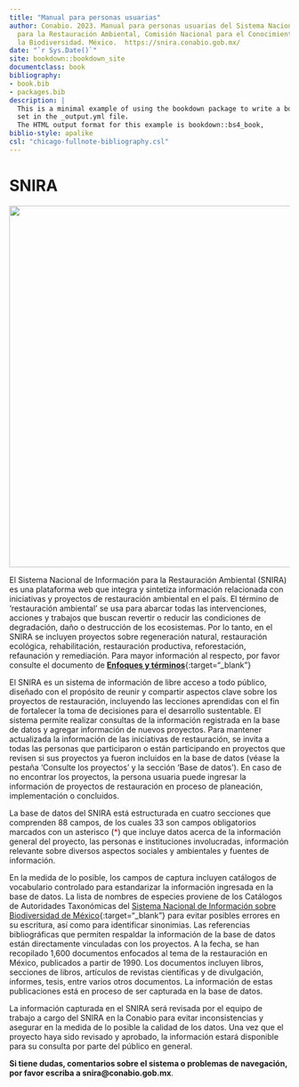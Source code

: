 ```yaml
---
title: "Manual para personas usuarias"
author: Conabio. 2023. Manual para personas usuarias del Sistema Nacional de Información
  para la Restauración Ambiental, Comisión Nacional para el Conocimiento y Uso de
  la Biodiversidad. México.  https://snira.conabio.gob.mx/
date: "`r Sys.Date()`"
site: bookdown::bookdown_site
documentclass: book
bibliography:
- book.bib
- packages.bib
description: |
  This is a minimal example of using the bookdown package to write a book.
  set in the _output.yml file.
  The HTML output format for this example is bookdown::bs4_book,
biblio-style: apalike
csl: "chicago-fullnote-bibliography.csl"
---
```


# SNIRA {.unnumbered}

![](https://raw.githubusercontent.com/AngelicaEMB/PruebasManualSNIRA/main/images/CoverPic_Manual.PNG){width="650"}

El Sistema Nacional de Información para la Restauración Ambiental (SNIRA) es una plataforma web que integra y sintetiza información relacionada con iniciativas y proyectos de restauración ambiental en el país. El término de ‘restauración ambiental' se usa para abarcar todas las intervenciones, acciones y trabajos que buscan revertir o reducir las condiciones de degradación, daño o destrucción de los ecosistemas. Por lo tanto, en el SNIRA se incluyen proyectos sobre regeneración natural, restauración ecológica, rehabilitación, restauración productiva, reforestación, refaunación y remediación. Para mayor información al respecto, por favor consulte el documento de [**Enfoques y términos**](https://drive.google.com/file/d/1jmIbkg1UEZI-FfwHULiqkg-rUJExKsIc/view){:target="_blank"}

El SNIRA es un sistema de información de libre acceso a todo público, diseñado con el propósito de reunir y compartir aspectos clave sobre los proyectos de restauración, incluyendo las lecciones aprendidas con el fin de fortalecer la toma de decisiones para el desarrollo sustentable. El sistema permite realizar consultas de la información registrada en la base de datos y agregar información de nuevos proyectos. Para mantener actualizada la información de las iniciativas de restauración, se invita a todas las personas que participaron o están participando en proyectos que revisen si sus proyectos ya fueron incluidos en la base de datos (véase la pestaña ‘Consulte los proyectos’ y la sección ‘Base de datos’). En caso de no encontrar los proyectos, la persona usuaria puede ingresar la información de proyectos de restauración en proceso de planeación, implementación o concluidos.

La base de datos del SNIRA está estructurada en cuatro secciones que comprenden 88 campos, de los cuales 33 son campos obligatorios marcados con un asterisco (<span style="color:red">\*</span>) que incluye datos acerca de la información general del proyecto, las personas e instituciones involucradas, información relevante sobre diversos aspectos sociales y ambientales y fuentes de información. 

En la medida de lo posible, los campos de captura incluyen catálogos de vocabulario controlado para estandarizar la información ingresada en la base de datos. La lista de nombres de especies proviene de los Catálogos de Autoridades Taxonómicas del [Sistema Nacional de Información sobre Biodiversidad de México](<https://www.snib.mx/>){:target="_blank"} para evitar posibles errores en su escritura, así como para identificar sinonimias. Las referencias bibliográficas que permiten respaldar la información de la base de datos están directamente vinculadas con los proyectos. A la fecha, se han recopilado 1,600 documentos enfocados al tema de la restauración en México, publicados a partir de 1990. Los documentos incluyen libros, secciones de libros, artículos de revistas científicas y de divulgación, informes, tesis, entre varios otros documentos. La información de estas publicaciones está en proceso de ser capturada en la base de datos. 

La información capturada en el SNIRA será revisada por el equipo de trabajo a cargo del SNIRA en la Conabio para evitar inconsistencias y asegurar en la medida de lo posible la calidad de los datos. Una vez que el proyecto haya sido revisado y aprobado, la información estará disponible para su consulta por parte del público en general.


**Si tiene dudas, comentarios sobre el sistema o problemas de navegación, por favor escriba a snira@conabio.gob.mx**.


